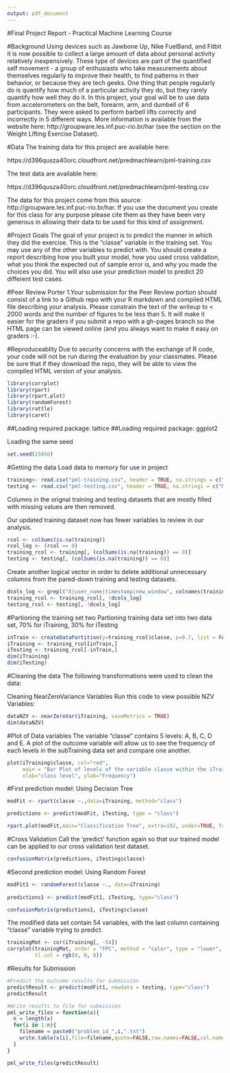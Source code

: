 ```yaml
---
output: pdf_document
---
```

#Final Project Report - Practical Machine Learning Course

#Background 
Using devices such as Jawbone Up, Nike FuelBand, and Fitbit it is now possible to collect a large amount of data about personal activity relatively inexpensively. These type of devices are part of the quantified self movement - a group of enthusiasts who take measurements about themselves regularly to improve their health, to find patterns in their behavior, or because they are tech geeks. One thing that people regularly do is quantify how much of a particular activity they do, but they rarely quantify how well they do it. In this project, your goal will be to use data from accelerometers on the belt, forearm, arm, and dumbell of 6 participants. They were asked to perform barbell lifts correctly and incorrectly in 5 different ways. More information is available from the website here: http://groupware.les.inf.puc-rio.br/har (see the section on the Weight Lifting Exercise Dataset).

#Data 
The training data for this project are available here:

https://d396qusza40orc.cloudfront.net/predmachlearn/pml-training.csv

The test data are available here:

https://d396qusza40orc.cloudfront.net/predmachlearn/pml-testing.csv

The data for this project come from this source: http://groupware.les.inf.puc-rio.br/har. If you use the document you create for this class for any purpose please cite them as they have been very generous in allowing their data to be used for this kind of assignment.

#Project Goals
The goal of your project is to predict the manner in which they did the exercise. This is the "classe" variable in the training set. You may use any of the other variables to predict with. You should create a report describing how you built your model, how you used cross validation, what you think the expected out of sample error is, and why you made the choices you did. You will also use your prediction model to predict 20 different test cases.

#Peer Review Porter
1.Your submission for the Peer Review portion should consist of a link to a Github repo with your R markdown and compiled HTML file describing your analysis. Please constrain the text of the writeup to < 2000 words and the number of figures to be less than 5. It will make it easier for the graders if you submit a repo with a gh-pages branch so the HTML page can be viewed online (and you always want to make it easy on graders :-).

#Reproduceablity 
Due to security concerns with the exchange of R code, your code will not be run during the evaluation by your classmates. Please be sure that if they download the repo, they will be able to view the compiled HTML version of your analysis.
```r
library(corrplot)
library(rpart)
library(rpart.plot)
library(randomForest)
library(rattle)
library(caret)
```
##Loading required package: lattice
##Loading required package: ggplot2

Loading the same seed
```r
set.seed(23456)
```

#Getting the data
Load data to memory for use in project
```r
training<- read.csv("pml-training.csv", header = TRUE, na.strings = c("NA", ""))
testing <- read.csv("pml-testing.csv", header = TRUE, na.strings = c("NA", ""))
```
Columns in the orignal training and testing datasets that are mostly filled with missing values are then removed.

Our updated training dataset now has fewer variables to review in our analysis. 
```r
rcol <- colSums(is.na(training))
rcol_log <- (rcol == 0)
training_rcol <- training[, (colSums(is.na(training)) == 0)]
testing <- testing[, (colSums(is.na(training)) == 0)]
```

Create another logical vector in order to delete additional unnecessary columns from the pared-down training and testing datasets.
```r
dcols_log <- grepl("X|user_name|timestamp|new_window", colnames(training_rcol))
training_rcol <- training_rcol[, !dcols_log]
testing_rcol <- testing[, !dcols_log]
```

#Partioning the training  set two
Partioning training data set into two data set, 70% for iTraining, 30% for iTesting
```r
inTrain <- createDataPartition(y=training_rcol$classe, p=0.7, list = FALSE)
iTraining <- training_rcol[inTrain,]
iTesting <- training_rcol[-inTrain,]
dim(iTraining)
dim(iTesting)
```

#Cleaning the data
The following transformations were used to clean the data:

Cleaning NearZeroVariance Variables Run this code to view possible NZV Variables:
```r
dataNZV <- nearZeroVar(iTraining, saveMetrics = TRUE)
dim(dataNZV)
```
#Plot of Data variables
The variable "classe" contains 5 levels: A, B, C, D and E. A plot of the outcome variable will allow us to see the frequency of each levels in the subTraining data set and compare one another.
```r
plot(iTraining$classe, col="red", 
     main = "Bar Plot of levels of the variable classe within the iTraining data set", 
     xlab="class level", ylab="Frequency")
```

#First prediction model: Using Decision Tree
```r
modFit <- rpart(classe ~.,data=iTraining, method="class")

predictions <- predict(modFit, iTesting, type = "class")

rpart.plot(modFit,main="Classification Tree", extra=102, under=TRUE, faclen=0)
```

#Cross Validation 
Call the 'predict' function again so that our trained model can be applied to our cross validation test dataset.
```r
confusionMatrix(predictions, iTesting$classe)
```

#Second prediction model: Using Random Forest
```r
modFit1 <- randomForest(classe ~., data=iTraining)
 
predictions1 <- predict(modFit1, iTesting, type="class")

confusionMatrix(predictions1, iTesting$classe)
```

The modified data set contain 54 variables, with the last column containing "classe" variable trying to predict.
```r
trainingMat <- cor(iTraining[, -54])
corrplot(trainingMat, order = "FPC", method = "color", type = "lower", tl.cex = 0.8, 
         tl.col = rgb(0, 0, 0))
```

#Results for Submission
```r
#Predict the outcome results for submission
predictResult <- predict(modFit1, newdata = testing, type="class")
predictResult
```

```r
#Write results to file for submission  
pml_write_files = function(x){
  n = length(x)
  for(i in 1:n){
    filename = paste0("problem_id_",i,".txt")
    write.table(x[i],file=filename,quote=FALSE,row.names=FALSE,col.names=FALSE)
  }
}

pml_write_files(predictResult)

```



